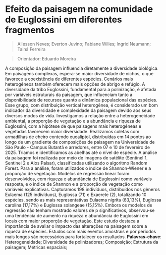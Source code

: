 # Efeito da paisagem na comunidade de Euglossini em diferentes fragmentos 

> Allesson Neves; Everton Juvino; Fabiane Willes; Ingrid Neumann; Tainá Ferreira

> Orientador: Eduardo Moreira

A composição da paisagem influencia diretamente a diversidade biológica. Em paisagens complexas, espera-se maior diversidade de nichos, o que favorece a coexistência de diferentes espécies. Cenários mais heterogêneos também oferecem mais opções de abrigo e refúgio. A diversidade da tribo Euglossini, fundamental para a polinização, é afetada por variáveis estruturais da paisagem, que influenciam tanto a disponibilidade de recursos quanto a dinâmica populacional das espécies. Esse grupo, com distribuição vertical heterogênea, é considerado um bom indicador da diversidade e complexidade da paisagem devido aos seus diversos modos de vida. Investigamos a relação entre a heterogeneidade ambiental, a proporção de vegetação e a abundância e riqueza de Euglossini, com a hipótese de que paisagens mais heterogêneas e vegetadas favorecem maior diversidade. Realizamos coletas com armadilhas de cheiro contendo eucaliptol, distribuídas em 14 pontos ao longo de um gradiente de composições de paisagem na Universidade de São Paulo - Campus Butantã e arredores, entre 07 e 10 de fevereiro de 2025. Triamos e identificamos as abelhas até o nível de espécie. A análise da paisagem foi realizada por meio de imagens de satélite (Sentinel 1, Sentinel 2 e Alos Palsar), classificadas utilizando o algoritmo Random Forest. Para a análise, foram utilizados o índice de Shannon-Wiener e a proporção de vegetação. Modelos de regressão linear foram desenvolvidos, com riqueza e abundância de Euglossini como variáveis resposta, e o índice de Shannon e a proporção de vegetação como variáveis explicativas. Capturamos 198 indivíduos, distribuídos nos gêneros Eulaema (125 indivíduos), Euglossa (71) e Exaerete (2), totalizando 10 espécies, sendo as mais representativas Eulaema nigrita (63,13%), Euglossa carolina (17,17%) e Euglossa solangeae (15,15%). Embora os modelos de regressão não tenham mostrado valores de p significativos, observou-se uma tendência de aumento na riqueza e abundância de Euglossini em locais com maior proporção de vegetação. Este estudo destaca a importância de avaliar o impacto das alterações na paisagem sobre a riqueza de espécies. Estudos com mais eventos amostrais e por períodos mais longos são necessários para fortalecer os resultados. 
**Palavras-chave**: Heterogeneidade; Diversidade de polinizadores; Composição; Estrutura da paisagem; Métricas espaciais;

